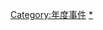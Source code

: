 {{Catnav|頁面分類|历史|事件|週期性事件|年度活動}}
{{Catnav|頁面分類|自然|現象|周期性现象|週期性事件|年度活動}}

[[Category:年度事件|Category:年度事件]]
[[Category:各月份事件|*]]